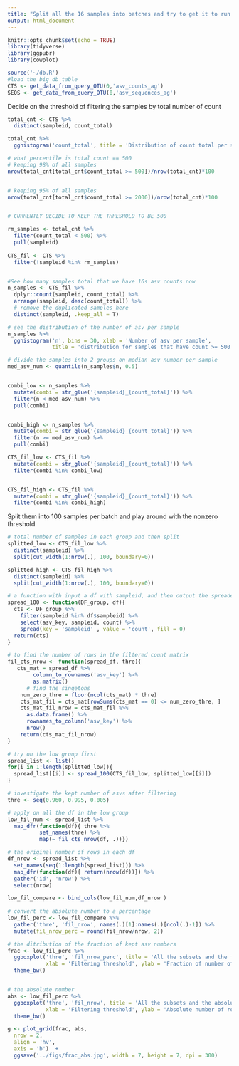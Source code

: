 ```yaml
---
title: "Split all the 16 samples into batches and try to get it to run on the cluster"
output: html_document
---
```


```r
knitr::opts_chunk$set(echo = TRUE)
library(tidyverse)
library(ggpubr)
library(cowplot)
```

```r
source('~/db.R')
#load the big db table
CTS <- get_data_from_query_OTU(0,'asv_counts_ag')
SEQS <- get_data_from_query_OTU(0,'asv_sequences_ag')
```
 


Decide on the threshold of filtering the samples by total number of count

```r
total_cnt <- CTS %>% 
  distinct(sampleid, count_total)

total_cnt %>% 
  gghistogram('count_total', title = 'Distribution of count total per sample')

# what percentile is total count == 500
# keeping 98% of all samples
nrow(total_cnt[total_cnt$count_total >= 500])/nrow(total_cnt)*100


# keeping 95% of all samples
nrow(total_cnt[total_cnt$count_total >= 2000])/nrow(total_cnt)*100


# CURRENTLY DECIDE TO KEEP THE THRESHOLD TO BE 500
```

```r
rm_samples <- total_cnt %>% 
  filter(count_total < 500) %>% 
  pull(sampleid) 
  
CTS_fil <- CTS %>% 
  filter(!sampleid %in% rm_samples)


#See how many samples total that we have 16s asv counts now
n_samples <- CTS_fil %>% 
  dplyr::count(sampleid, count_total) %>% 
  arrange(sampleid, desc(count_total)) %>% 
  # remove the duplicated samples here
  distinct(sampleid, .keep_all = T)
```

```r
# see the distribution of the number of asv per sample
n_samples %>% 
  gghistogram('n', bins = 30, xlab = 'Number of asv per sample',
              title = 'distribution for samples that have count >= 500')

# divide the samples into 2 groups on median asv number per sample
med_asv_num <- quantile(n_samples$n, 0.5)


combi_low <- n_samples %>% 
  mutate(combi = str_glue('{sampleid}_{count_total}')) %>% 
  filter(n < med_asv_num) %>% 
  pull(combi)


combi_high <- n_samples %>% 
  mutate(combi = str_glue('{sampleid}_{count_total}')) %>% 
  filter(n >= med_asv_num) %>% 
  pull(combi)

CTS_fil_low <- CTS_fil %>% 
  mutate(combi = str_glue('{sampleid}_{count_total}')) %>% 
  filter(combi %in% combi_low)


CTS_fil_high <- CTS_fil %>% 
  mutate(combi = str_glue('{sampleid}_{count_total}')) %>% 
  filter(combi %in% combi_high)
```
 
Split them into 100 samples per batch and play around with the nonzero threshold

```r
# total number of samples in each group and then split
splitted_low <- CTS_fil_low %>% 
  distinct(sampleid) %>% 
  split(cut_width(1:nrow(.), 100, boundary=0))

splitted_high <- CTS_fil_high %>% 
  distinct(sampleid) %>% 
  split(cut_width(1:nrow(.), 100, boundary=0))

# a function with input a df with sampleid, and then output the spreaded counts matrix
spread_100 <- function(DF_group, df){
  cts <- DF_group %>% 
    filter(sampleid %in% df$sampleid) %>% 
    select(asv_key, sampleid, count) %>% 
    spread(key = 'sampleid' , value = 'count', fill = 0)
  return(cts)
}

# to find the number of rows in the filtered count matrix
fil_cts_nrow <- function(spread_df, thre){
   cts_mat = spread_df %>% 
        column_to_rownames('asv_key') %>% 
        as.matrix()
      # find the singetons
    num_zero_thre = floor(ncol(cts_mat) * thre)
    cts_mat_fil = cts_mat[rowSums(cts_mat == 0) <= num_zero_thre, ]
    cts_mat_fil_nrow = cts_mat_fil %>% 
      as.data.frame() %>% 
      rownames_to_column('asv_key') %>% 
      nrow()
    return(cts_mat_fil_nrow)
}
```


```r
# try on the low group first
spread_list <- list()
for(i in 1:length(splitted_low)){
  spread_list[[i]] <- spread_100(CTS_fil_low, splitted_low[[i]])
}
```

```r
# investigate the kept number of asvs after filtering
thre <- seq(0.960, 0.995, 0.005)

# apply on all the df in the low group
low_fil_num <- spread_list %>% 
  map_dfr(function(df){ thre %>% 
          set_names(thre) %>% 
          map(~ fil_cts_nrow(df, .))})

# the original number of rows in each df
df_nrow <- spread_list %>% 
  set_names(seq(1:length(spread_list))) %>% 
  map_dfr(function(df){ return(nrow(df))}) %>% 
  gather('id', 'nrow') %>% 
  select(nrow)

low_fil_compare <- bind_cols(low_fil_num,df_nrow )
  
# convert the absolute number to a percentage
low_fil_perc <- low_fil_compare %>% 
  gather('thre', 'fil_nrow', names(.)[1]:names(.)[ncol(.)-1]) %>% 
  mutate(fil_nrow_perc = round(fil_nrow/nrow, 2))
```
```r
# the ditribution of the fraction of kept asv numbers
frac <- low_fil_perc %>% 
  ggboxplot('thre', 'fil_nrow_perc', title = 'All the subsets and the fraction',
            xlab = 'Filtering threshold', ylab = 'Fraction of number of rows left after filtering', add = 'jitter') +
  theme_bw()


# the absolute number
abs <- low_fil_perc %>% 
  ggboxplot('thre', 'fil_nrow', title = 'All the subsets and the absolute number',
            xlab = 'Filtering threshold', ylab = 'Absolute number of rows left after filtering', add = 'jitter') +
  theme_bw()

g <- plot_grid(frac, abs,
  nrow = 2,
  align = 'hv',
  axis = 'b')  +
  ggsave('../figs/frac_abs.jpg', width = 7, height = 7, dpi = 300)

```

